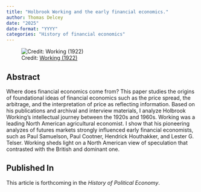 ```yaml
---
title: "Holbrook Working and the early financial economics."
author: Thomas Delcey
date: "2025"
date-format: "YYYY"
categories: "History of financial economics"
---
```


![Credit: [Working (1922)](https://hdl.handle.net/11299/203943)](picture.png)

## Abstract

Where does financial economics come from? This paper studies the origins of foundational ideas of financial economics such as the price spread, the arbitrage, and the interpretation of price as reflecting information. Based on his publications and archival and interview materials, I analyze Holbrook Working's intellectual journey between the 1920s and 1960s. Working was a leading North American agricultural economist. I show that his pioneering analyzes of futures markets strongly influenced early financial economists, such as Paul Samuelson, Paul Cootner, Hendrick Houthakker, and Lester G. Telser. Working sheds light on a North American view of speculation that contrasted with the British and dominant one. 

## Published In

This article is forthcoming in the *History of Political Economy*.

<!-- [Link](https://doi.org/10.1215/00182702-11242749) -->

